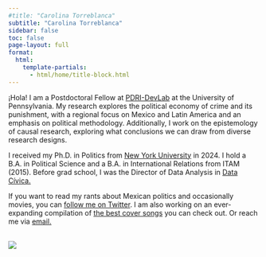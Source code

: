 ```yaml
---
#title: "Carolina Torreblanca"
subtitle: "Carolina Torreblanca"
sidebar: false
toc: false
page-layout: full
format:
  html:
    template-partials:
      - html/home/title-block.html
---
```


<p>¡Hola! I am a Postdoctoral Fellow at <a href="https://pdri-devlab.upenn.edu/" target="_blank" rel="noopener">PDRI-DevLab</a> at the University of Pennsylvania. My research explores the political economy of crime and its punishment, with a regional focus on Mexico and Latin America and an emphasis on political methodology. Additionally, I work on the epistemology of causal research, exploring what conclusions we can draw from diverse research designs.</p>

::: {.grid .about-me}
::: {.g-col-8 .g-col-md-8}
<p>I received my Ph.D. in Politics from <a href="nyu.edu" target="_blank" rel="noopener">New York University</a> in 2024. I hold a B.A. in Political Science and a B.A. in International Relations from ITAM (2015). Before grad school, I was the Director of Data Analysis in <a href="https://datacivica.org/" target="_blank" rel="noopener">Data Cívica.</a></p>

<p>If you want to read my rants about Mexican politics and occasionally movies, you can <a href=https://twitter.com/caro_whitetower" target="_blank" rel="noopener">follow me on Twitter</a>. I am also working on an ever-expanding compilation of <a href="https://open.spotify.com/playlist/4Al9JKnrYCCIZKlYyR70ku?si=63d507000c5846ce" target="_blank" rel="noopener">the best cover songs</a> you can check out. Or reach me via <a href="mailto:catba@sas.upenn.edu">email.</a></p>
:::

::: {.g-col-4 .g-col-md-4 .contact-policy}
<br> ![](files/img/biopic2.jpeg)
:::
:::
